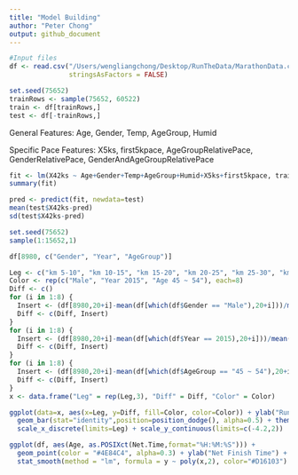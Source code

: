 ```yaml
---
title: "Model Building"
author: "Peter Chong"
output: github_document
---
```


```r
#Input files
df <- read.csv("/Users/wengliangchong/Desktop/RunTheData/MarathonData.csv", header = T, 
               stringsAsFactors = FALSE)
```

```r
set.seed(75652)
trainRows <- sample(75652, 60522)
train <- df[trainRows,]
test <- df[-trainRows,]
```

General Features:
Age, Gender, Temp, AgeGroup, Humid

Specific Pace Features:
X5ks, first5kpace, AgeGroupRelativePace, GenderRelativePace, GenderAndAgeGroupRelativePace


```r
fit <- lm(X42ks ~ Age+Gender+Temp+AgeGroup+Humid+X5ks+first5kpace, train)
summary(fit)
```
```r
pred <- predict(fit, newdata=test)
mean(test$X42ks-pred)
sd(test$X42ks-pred)
```




































```r
set.seed(75652)
sample(1:15652,1)
```

```r
df[8980, c("Gender", "Year", "AgeGroup")]
```

```r
Leg <- c("km 5-10", "km 10-15", "km 15-20", "km 20-25", "km 25-30", "km 30-35", "km 35-40", "km 40-42")
Color <- rep(c("Male", "Year 2015", "Age 45 ~ 54"), each=8)
Diff <- c()
for (i in 1:8) {
  Insert <- (df[8980,20+i]-mean(df[which(df$Gender == "Male"),20+i]))/mean(df[which(df$Gender == "Male"),20+1])
  Diff <- c(Diff, Insert)
}
for (i in 1:8) {
  Insert <- (df[8980,20+i]-mean(df[which(df$Year == 2015),20+i]))/mean(df[which(df$Year == 2015),20+1])
  Diff <- c(Diff, Insert)
}
for (i in 1:8) {
  Insert <- (df[8980,20+i]-mean(df[which(df$AgeGroup == "45 ~ 54"),20+i]))/mean(df[which(df$AgeGroup == "45 ~ 54"),20+1])
  Diff <- c(Diff, Insert)
}
x <- data.frame("Leg" = rep(Leg,3), "Diff" = Diff, "Color" = Color)
```

```r
ggplot(data=x, aes(x=Leg, y=Diff, fill=Color, color=Color)) + ylab("Runner's Hubris Difference") +
  geom_bar(stat="identity",position=position_dodge(), alpha=0.5) + theme(legend.position = c(0.9, 0.85)) +
  scale_x_discrete(limits=Leg) + scale_y_continuous(limits=c(-4.2,2))
```

```r
ggplot(df, aes(Age, as.POSIXct(Net.Time,format="%H:%M:%S"))) +
  geom_point(color = "#4E84C4", alpha=0.3) + ylab("Net Finish Time") + 
  stat_smooth(method = "lm", formula = y ~ poly(x,2), color="#D16103")
```


















































































































